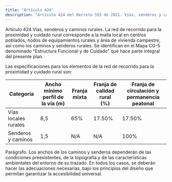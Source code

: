 ```yaml
---
title: "Artículo 424"
description: "Artículo 424 del Decreto 555 de 2021. Vías, senderos y caminos rurales."
---
```


Artículo 424.Vías, senderos y caminos rurales. La red de recorrido para la proximidad y cuidado rural corresponde a la malla local en centros poblados, nodos de equipamientos rurales y área de vivienda campestre, así como los caminos y senderos rurales. Se identifican en el Mapa CG-5 denominado “Estructura Funcional y de Cuidado” que hace parte integral del presente plan.
 
Las especificaciones para los elementos de la red de recorrido para la proximidad y cuidado rural son:
 

| Categoría | Ancho mínimo perfil de la vía (m) | Franja mixta | Franja de calidad rural <br> (%) | Franja de circulación y permanencia peatonal |
| --- | --- | --- | --- | --- |
| Vías locales rurales | 8,5 | 65% | 17.50% | 17.50% |
| Senderos y caminos | 1,5 | N/A | N/A | 100% |


 
Parágrafo. Los anchos de los caminos y senderos dependerán de las condiciones preexistentes, de la topografía y de las características ambientales del entorno de su trazado. En todos los casos, se deberán hacer las adecuaciones necesarias, bajo los principios del diseño que permitan garantizar la accesibilidad universal.